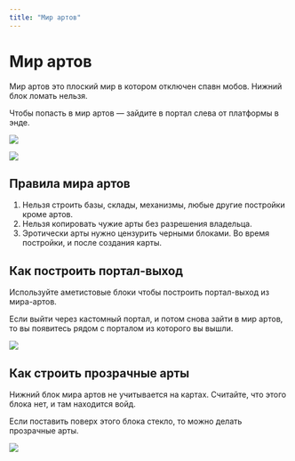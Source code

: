 ```yaml
---
title: "Мир артов"
---
```


# Мир артов

Мир артов это плоский мир в котором отключен спавн мобов. Нижний блок ломать нельзя.

Чтобы попасть в мир артов — зайдите в портал слева от платформы в энде. 

![](/assets/art/portal.png)

![](/assets/art/world.png)

## Правила мира артов

1. Нельзя строить базы, склады, механизмы, любые другие постройки кроме артов. 
2. Нельзя копировать чужие арты без разрешения владельца. 
3. Эротически арты нужно цензурить черными блоками. Во время постройки, и после создания карты.

## Как построить портал-выход

Используйте аметистовые блоки чтобы построить портал-выход из мира-артов.

Если выйти через кастомный портал, и потом снова зайти в мир артов, то вы появитесь рядом с порталом из которого вы вышли. 

![](/assets/art/portal-build.webp)

## Как строить прозрачные арты

Нижний блок мира артов не учитывается на картах. Считайте, что этого блока нет, и там находится войд.

Если поставить поверх этого блока стекло, то можно делать прозрачные арты.

![](/assets/art/transparent.png)
